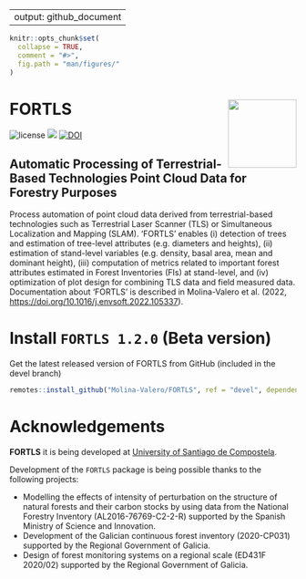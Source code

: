 
---
output: github_document
---

<!-- README.md is generated from README.Rmd. Please edit that file -->

```r
knitr::opts_chunk$set(
  collapse = TRUE,
  comment = "#>",
  fig.path = "man/figures/"
)
```

# FORTLS <img src="man/figures/logo.png" align="right" alt="" width="120" />


![license](https://img.shields.io/badge/Licence-GPL--3-blue.svg)
[![](https://www.r-pkg.org/badges/version/FORTLS)](https://CRAN.R-project.org/package=FORTLS)
[![DOI](https://zenodo.org/badge/DOI/10.3390/IECF2020-08066.svg)](https://doi.org/10.1016/j.envsoft.2022.105337)

## Automatic Processing of Terrestrial-Based Technologies Point Cloud Data for Forestry Purposes
Process automation of point cloud data derived from terrestrial-based technologies such as Terrestrial Laser Scanner (TLS) or Simultaneous Localization and Mapping (SLAM). 'FORTLS' enables (i) detection of trees and estimation of tree-level attributes (e.g. diameters and heights), (ii) estimation of stand-level variables (e.g. density, basal area, mean and dominant height), (iii) computation of metrics related to important forest attributes estimated in Forest Inventories (FIs) at stand-level, and (iv) optimization of plot design for combining TLS data and field measured data. Documentation about 'FORTLS' is described in Molina-Valero et al. (2022, <https://doi.org/10.1016/j.envsoft.2022.105337>).

# Install `FORTLS 1.2.0` (Beta version)

Get the latest released version of FORTLS from GitHub (included in the devel branch)

```r
remotes::install_github("Molina-Valero/FORTLS", ref = "devel", dependencies = TRUE)
```


# Acknowledgements 

**FORTLS** it is being developed at [University of Santiago de Compostela](https://www.usc.gal/en).

Development of the `FORTLS` package is being possible thanks to the following projects:

* Modelling the effects of intensity of perturbation on the structure of natural forests and their carbon stocks by using data from the National Forestry Inventory (AL2016-76769-C2-2-R) supported by the Spanish Ministry of Science and Innovation.
* Development of the Galician continuous forest inventory (2020-CP031) supported by the Regional Government of Galicia.
* Design of forest monitoring systems on a regional scale (ED431F 2020/02) supported by the Regional Government of Galicia.

